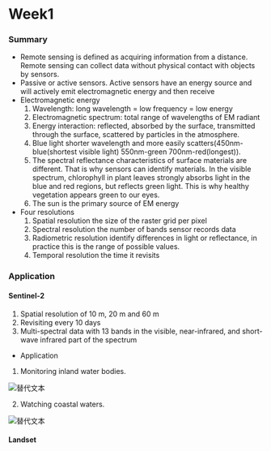# Week1 

### Summary
- Remote sensing is defined as acquiring information from a distance. Remote sensing can collect data without physical contact with objects by sensors. 
- Passive or active sensors. Active sensors have an energy source and will actively emit electromagnetic energy and then receive 
- Electromagnetic energy
  1. Wavelength: long wavelength = low frequency = low energy
  2. Electromagnetic spectrum: total range of wavelengths of EM radiant 
  3. Energy interaction: reflected, absorbed by the surface, transmitted through the surface, scattered by particles in the atmosphere. 
  4. Blue light shorter wavelength and more easily scatters(450nm-blue(shortest visible light) 550nm-green 700nm-red(longest)). 
  5. The spectral reflectance characteristics of surface materials are different. That is why sensors can identify materials. In the visible spectrum, chlorophyll in plant leaves strongly absorbs light in the blue and red regions, but reflects green light. This is why healthy vegetation appears green to our eyes.
  6. The sun is the primary source of EM energy
- Four resolutions 
  1. Spatial resolution
     the size of the raster grid per pixel 
  2. Spectral resolution
     the number of bands sensor records data
  3. Radiometric resolution
     identify differences in light or reflectance, in practice this is the range of possible values.
  4. Temporal resolution
     the time it revisits 
  
### Application

#### Sentinel-2
1. Spatial resolution of 10 m, 20 m and 60 m
2. Revisiting every 10 days 
3. Multi-spectral data with 13 bands in the visible, near-infrared, and short-wave infrared part of the spectrum

- Application
1. Monitoring inland water bodies. 

<img src="https://github.com/zzzzzoy/rs_homework/blob/main/data/Monitoring_inland_water_bodies.gif?raw=true" alt="替代文本" title="gis1"  />


2. Watching coastal waters. 

<img src="https://github.com/zzzzzoy/rs_homework/blob/main/data/Watching_coastal_waters.jpg?raw=true" alt="替代文本" title="figure1"  />

#### Landset

